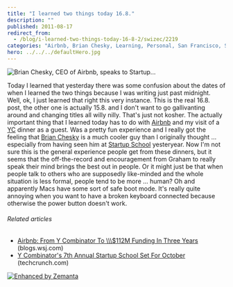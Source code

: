 ```yaml
---
title: "I learned two things today 16.8."
description: ""
published: 2011-08-17
redirect_from:
  - /blog/i-learned-two-things-today-16-8-2/swizec/2219
categories: "Airbnb, Brian Chesky, Learning, Personal, San Francisco, Startup School, Y Combinator"
hero: ../../../defaultHero.jpg
---
```


![Brian Chesky, CEO of Airbnb, speaks to Startup...](http://swizec.com/blog/wp-content/uploads/2011/08/5089475323_3dd9dbf197_m1.jpg "Brian Chesky, CEO of Airbnb, speaks to Startup...")

Today I learned that yesterday there was some confusion about the dates of when I learned the two things because I was writing just past midnight. Well, ok, I just learned that right this very instance. This is the real 16.8. post, the other one is actually 15.8. and I don't want to go gallivanting around and changing titles all willy nilly. That's just not kosher. The actually important thing that I learned today has to do with [Airbnb](http://www.airbnb.com/ "Airbnb") and my visit of a [YC](http://www.ycombinator.com "Y Combinator") dinner as a guest. Was a pretty fun experience and I really got the feeling that [Brian Chesky](http://www.crunchbase.com/person/brian-chesky "Brian Chesky") is a much cooler guy than I originally thought ... especially from having seen him at [Startup School](http://startupschool.org/ "Startup School") yesteryear. Now I'm not sure this is the general experience people get from these dinners, but it seems that the off-the-record and encouragement from Graham to really speak their mind brings the best out in people. Or it might just be that when people talk to others who are supposedly like-minded and the whole situation is less formal, people tend to be more ... human? Oh and apparently Macs have some sort of safe boot mode. It's really quite annoying when you want to have a broken keyboard connected because otherwise the power button doesn't work.

###### Related articles

- [Airbnb: From Y Combinator To \\\\\\\$112M Funding In Three Years](http://blogs.wsj.com/venturecapital/2011/07/25/airbnb-from-y-combinator-to-112m-funding-in-three-years/) (blogs.wsj.com)
- [Y Combinator's 7th Annual Startup School Set For October](http://techcrunch.com/2011/08/11/y-combinators-7th-annual-startup-school-set-for-october/) (techcrunch.com)

[![Enhanced by Zemanta](http://img.zemanta.com/zemified_e.png?x-id=25f728f9-6896-47bb-b271-1c626fb205b3)](http://www.zemanta.com/ "Enhanced by Zemanta")
